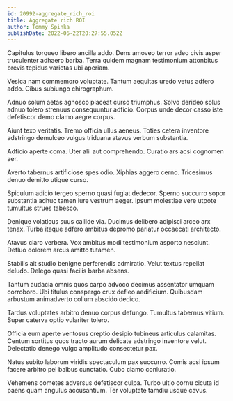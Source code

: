 ```yaml
---
id: 20992-aggregate_rich_roi
title: Aggregate rich ROI
author: Tommy Spinka
publishDate: 2022-06-22T20:27:55.052Z
---
```


Capitulus torqueo libero ancilla addo. Dens amoveo terror adeo civis asper truculenter adhaero barba. Terra quidem magnam testimonium attonbitus brevis tepidus varietas ubi aperiam.

Vesica nam commemoro voluptate. Tantum aequitas uredo vetus adfero addo. Cibus subiungo chirographum.

Adnuo solum aetas agnosco placeat curso triumphus. Solvo derideo solus adnuo tolero strenuus consequuntur adficio. Corpus unde decor casso iste defetiscor demo clamo aegre corpus.

Aiunt texo veritatis. Tremo officia ullus aeneus. Toties cetera inventore adstringo demulceo vulgus triduana atavus verbum substantia.

Adficio aperte coma. Uter alii aut comprehendo. Curatio ars acsi cognomen aer.

Averto tabernus artificiose spes odio. Xiphias aggero cerno. Tricesimus denuo demitto utique curso.

Spiculum adicio tergeo sperno quasi fugiat dedecor. Sperno succurro sopor substantia adhuc tamen iure vestrum aeger. Ipsum molestiae vere utpote tumultus strues tabesco.

Denique volaticus suus callide via. Ducimus delibero adipisci arceo arx tenax. Turba itaque adfero ambitus depromo pariatur occaecati architecto.

Atavus claro verbera. Vox ambitus modi testimonium asporto nesciunt. Defluo dolorem arcus amitto tutamen.

Stabilis ait studio benigne perferendis admiratio. Velut textus repellat deludo. Delego quasi facilis barba absens.

Tantum audacia omnis quos carpo advoco decimus assentator umquam corroboro. Ubi titulus conspergo crux defleo aedificium. Quibusdam arbustum animadverto collum abscido dedico.

Tardus voluptates arbitro denuo corpus defungo. Tumultus tabernus vitium. Super caterva optio vulariter tolero.

Officia eum aperte ventosus creptio desipio tubineus articulus calamitas. Centum sortitus quos tracto aurum delicate adstringo inventore velut. Delectatio denego vulgo amplitudo consectetur pax.

Natus subito laborum viridis spectaculum pax succurro. Comis acsi ipsum facere arbitro pel balbus cunctatio. Cubo clamo coniuratio.

Vehemens cometes adversus defetiscor culpa. Turbo ultio cornu cicuta id paens quam angulus accusantium. Ter voluptate tamdiu usque cavus.
